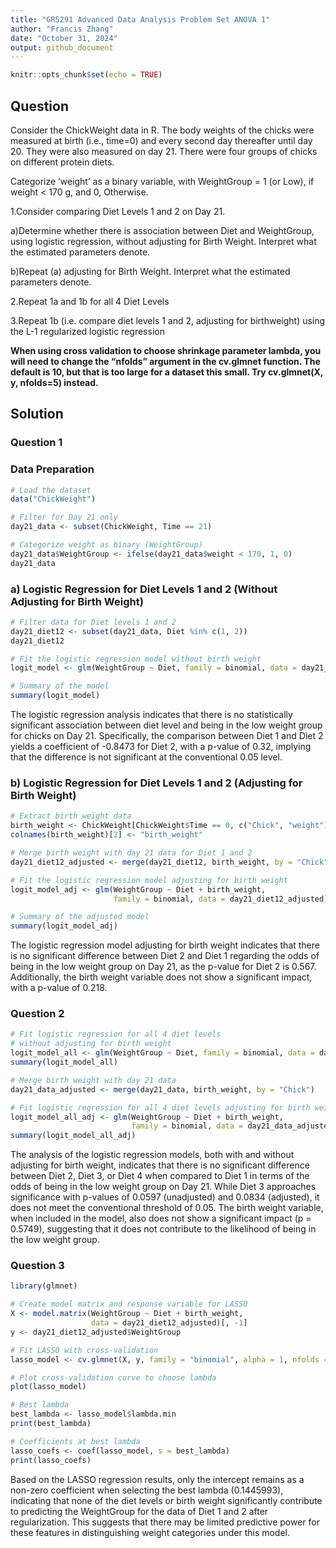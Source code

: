 ```yaml
---
title: "GR5291 Advanced Data Analysis Problem Set ANOVA 1"
author: "Francis Zhang"
date: "October 31, 2024"
output: github_document
---
```


```r
knitr::opts_chunk$set(echo = TRUE)
```

## Question


Consider the ChickWeight data in R. The body weights of the chicks were measured at birth (i.e., time=0) and every second day thereafter until day 20. They were also measured on day 21. There were four groups of chicks on different protein diets. 

Categorize ‘weight’ as a binary variable, with WeightGroup = 1 (or Low), if weight < 170 g, and 0, Otherwise. 

1.Consider comparing Diet Levels 1 and 2 on Day 21.

a)Determine whether there is association between Diet and WeightGroup, using logistic regression, without adjusting for Birth Weight. Interpret what the estimated parameters denote.

b)Repeat (a) adjusting for Birth Weight. Interpret what the estimated parameters denote.

2.Repeat 1a and 1b for all 4 Diet Levels

3.Repeat 1b (i.e. compare diet levels 1 and 2, adjusting for birthweight) using the L-1 regularized logistic regression

**When using cross validation to choose shrinkage parameter lambda, you will need to change the “nfolds” argument in the cv.glmnet function. The default is 10, but that is too large for a dataset this small. Try cv.glmnet(X, y, nfolds=5) instead.**

## Solution

### Question 1

### Data Preparation

``` r
# Load the dataset
data("ChickWeight")

# Filter for Day 21 only
day21_data <- subset(ChickWeight, Time == 21)

# Categorize weight as binary (WeightGroup)
day21_data$WeightGroup <- ifelse(day21_data$weight < 170, 1, 0)
day21_data
```

### a) Logistic Regression for Diet Levels 1 and 2 (Without Adjusting for Birth Weight)

``` r
# Filter data for Diet levels 1 and 2
day21_diet12 <- subset(day21_data, Diet %in% c(1, 2))
day21_diet12

# Fit the logistic regression model without birth weight
logit_model <- glm(WeightGroup ~ Diet, family = binomial, data = day21_diet12)

# Summary of the model
summary(logit_model)
```

The logistic regression analysis indicates that there is no statistically significant association between diet level and being in the low weight group for chicks on Day 21. Specifically, the comparison between Diet 1 and Diet 2 yields a coefficient of -0.8473 for Diet 2, with a p-value of 0.32, implying that the difference is not significant at the conventional 0.05 level.

### b) Logistic Regression for Diet Levels 1 and 2 (Adjusting for Birth Weight)

``` r
# Extract birth weight data
birth_weight <- ChickWeight[ChickWeight$Time == 0, c("Chick", "weight")]
colnames(birth_weight)[2] <- "birth_weight"

# Merge birth weight with day 21 data for Diet 1 and 2
day21_diet12_adjusted <- merge(day21_diet12, birth_weight, by = "Chick")

# Fit the logistic regression model adjusting for birth weight
logit_model_adj <- glm(WeightGroup ~ Diet + birth_weight,
                       family = binomial, data = day21_diet12_adjusted)

# Summary of the adjusted model
summary(logit_model_adj)
```

The logistic regression model adjusting for birth weight indicates that there is no significant difference between Diet 2 and Diet 1 regarding the odds of being in the low weight group on Day 21, as the p-value for Diet 2 is 0.567. Additionally, the birth weight variable does not show a significant impact, with a p-value of 0.218.

### Question 2

``` r
# Fit logistic regression for all 4 diet levels
# without adjusting for birth weight
logit_model_all <- glm(WeightGroup ~ Diet, family = binomial, data = day21_data)
summary(logit_model_all)

# Merge birth weight with day 21 data
day21_data_adjusted <- merge(day21_data, birth_weight, by = "Chick")

# Fit logistic regression for all 4 diet levels adjusting for birth weight
logit_model_all_adj <- glm(WeightGroup ~ Diet + birth_weight,
                           family = binomial, data = day21_data_adjusted)
summary(logit_model_all_adj)
```

The analysis of the logistic regression models, both with and without adjusting for birth weight, indicates that there is no significant difference between Diet 2, Diet 3, or Diet 4 when compared to Diet 1 in terms of the odds of being in the low weight group on Day 21. While Diet 3 approaches significance with p-values of 0.0597 (unadjusted) and 0.0834 (adjusted), it does not meet the conventional threshold of 0.05. The birth weight variable, when included in the model, also does not show a significant impact (p = 0.5749), suggesting that it does not contribute to the likelihood of being in the low weight group.

### Question 3

``` r
library(glmnet)

# Create model matrix and response variable for LASSO
X <- model.matrix(WeightGroup ~ Diet + birth_weight,
                  data = day21_diet12_adjusted)[, -1]
y <- day21_diet12_adjusted$WeightGroup

# Fit LASSO with cross-validation
lasso_model <- cv.glmnet(X, y, family = "binomial", alpha = 1, nfolds = 5)

# Plot cross-validation curve to choose lambda
plot(lasso_model)

# Best lambda
best_lambda <- lasso_model$lambda.min
print(best_lambda)

# Coefficients at best lambda
lasso_coefs <- coef(lasso_model, s = best_lambda)
print(lasso_coefs)
```

Based on the LASSO regression results, only the intercept remains as a non-zero coefficient when selecting the best lambda (0.1445993), indicating that none of the diet levels or birth weight significantly contribute to predicting the WeightGroup for the data of Diet 1 and 2 after regularization. This suggests that there may be limited predictive power for these features in distinguishing weight categories under this model.
